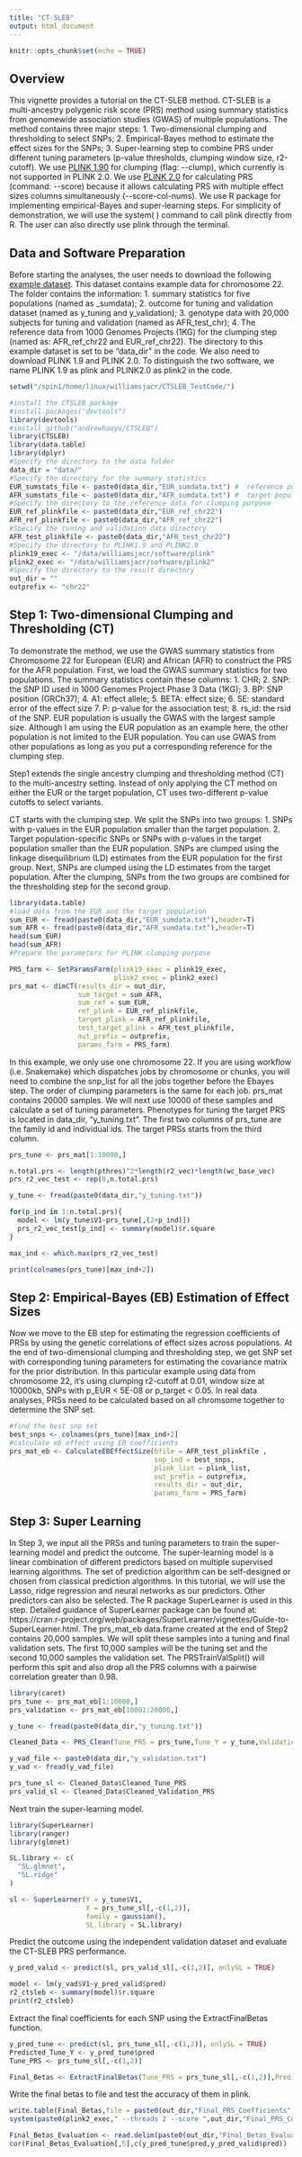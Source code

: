 ```yaml
---
title: "CT-SLEB"
output: html_document
---
```


```r
knitr::opts_chunk$set(echo = TRUE)
```
## Overview
This vignette provides a tutorial on the CT-SLEB method. CT-SLEB is a multi-ancestry polygenic risk score (PRS) method using summary statistics from genomewide association studies (GWAS) of multiple populations. The method contains three major steps: 1. Two-dimensional clumping and thresholding to select SNPs; 2. Empirical-Bayes method to estimate the effect sizes for the SNPs; 3. Super-learning step to combine PRS under different tuning parameters (p-value thresholds, clumping window size, r2-cutoff). We use [PLINK 1.90](https://www.cog-genomics.org/plink/1.9/) for clumping (flag: \-\-clump), which currently is not supported in PLINK 2.0. We use [PLINK 2.0](https://www.cog-genomics.org/plink/2.0/) for calculating PRS (command: \-\-score) because it allows calculating PRS with multiple effect sizes columns simultaneously (\-\-score-col-nums). We use R package for implementing empirical-Bayes and super-learning steps. For simplicity of demonstration, we will use the system( ) command to call plink directly from R. The user can also directly use plink through the terminal.


## Data and Software Preparation
Before starting the analyses, the user needs to download the following [example dataset](https://drive.google.com/file/d/1SzJi9YNTxnqR9qH8Gk7R_xlXLG2h2ljc/view?usp=share_link). This dataset contains example data for chromosome 22. 
The folder contains the information: 1. summary statistics for five populations (named as _sumdata); 2. outcome for tuning and validation dataset (named as y_tuning and y_validation); 3. genotype data with 20,000 subjects for tuning and validation (named as AFR_test_chr); 4. The reference data from 1000 Genomes Projects (1KG) for the clumping step (named as: AFR_ref_chr22 and EUR_ref_chr22). The directory to this example dataset is set to be "data_dir" in the code. We also need to download PLINK 1.9 and PLINK 2.0. To distinguish the two software, we name PLINK 1.9 as plink and PLINK2.0 as plink2 in the code.

```r
setwd("/spin1/home/linux/williamsjacr/CTSLEB_TestCode/")
```


```r
#install the CTSLEB package
#install.packages("devtools")
library(devtools)
#install_github("andrewhaoyu/CTSLEB")
library(CTSLEB)
library(data.table)
library(dplyr)
#Specify the directory to the data folder
data_dir = "data/"
#Specify the directory for the summary statistics
EUR_sumstats_file <- paste0(data_dir,"EUR_sumdata.txt") #  reference population
AFR_sumstats_file <- paste0(data_dir,"AFR_sumdata.txt") #  target population
#Specify the directory to the reference data for clumping purpose
EUR_ref_plinkfile <- paste0(data_dir,"EUR_ref_chr22")
AFR_ref_plinkfile <- paste0(data_dir,"AFR_ref_chr22")
#Specify the tuning and validation data directory
AFR_test_plinkfile <- paste0(data_dir,"AFR_test_chr22")
#Specify the directory to PLINK1.9 and PLINK2.0
plink19_exec <- "/data/williamsjacr/software/plink"
plink2_exec <- "/data/williamsjacr/software/plink2"
#Specify the directory to the result directory
out_dir = ""
outprefix <- "chr22"
```


## Step 1: Two-dimensional Clumping and Thresholding (CT)
To demonstrate the method, we use the GWAS summary statistics from Chromosome 22 for European (EUR) and African (AFR) to construct the PRS for the AFR population. First, we load the GWAS summary statistics for two populations. The summary statistics contain these columns: 1. CHR; 2. SNP: the SNP ID used in 1000 Genomes Project Phase 3 Data (1KG); 3. BP: SNP position (GRCh37); 4. A1: effect allele; 5. BETA: effect size; 6. SE: standard error of the effect size 7. P: p-value for the association test; 8. rs_id: the rsid of the SNP. EUR population is usually the GWAS with the largest sample size. Although I am using the EUR population as an example here, the other population is not limited to the EUR population. You can use GWAS from other populations as long as you put a corresponding reference for the clumping step.

Step1 extends the single ancestry clumping and thresholding method (CT) to the multi-ancestry setting. Instead of only applying the CT method on either the EUR or the target population, CT uses two-different p-value cutoffs to select variants. 

CT starts with the clumping step. We split the SNPs into two groups: 1. SNPs with p-values in the EUR population smaller than the target population. 2. Target population-specific SNPs or SNPs with p-values in the target population smaller than the EUR population. SNPs are clumped using the linkage disequilibrium (LD) estimates from the EUR population for the first group. Next, SNPs are clumped using the LD estimates from the target population. After the clumping, SNPs from the two groups are combined for the thresholding step for the second group.

```r
library(data.table)
#load data from the EUR and the target population
sum_EUR <- fread(paste0(data_dir,"EUR_sumdata.txt"),header=T)
sum_AFR <- fread(paste0(data_dir,"AFR_sumdata.txt"),header=T)
head(sum_EUR)
head(sum_AFR)
#Prepare the parameters for PLINK clumping purpose

PRS_farm <- SetParamsFarm(plink19_exec = plink19_exec,
                          plink2_exec = plink2_exec)
prs_mat <- dimCT(results_dir = out_dir,
                 sum_target = sum_AFR,
                 sum_ref = sum_EUR,
                 ref_plink = EUR_ref_plinkfile,
                 target_plink = AFR_ref_plinkfile,
                 test_target_plink = AFR_test_plinkfile,
                 out_prefix = outprefix,
                 params_farm = PRS_farm)
```

In this example, we only use one chromosome 22. If you are using workflow (i.e. Snakemake) which dispatches jobs by chromosome or chunks, you will need to combine the snp_list for all the jobs together before the Ebayes step. The order of clumping parameters is the same for each job. prs_mat contains 20000 samples. We will next use 10000 of these samples and calculate a set of tuning parameters. Phenotypes for tuning the target PRS is located in data_dir, "y_tuning.txt". The first two columns of prs_tune are the family id and individual ids. The target PRSs starts from the third column.

```r
prs_tune <- prs_mat[1:10000,]

n.total.prs <- length(pthres)^2*length(r2_vec)*length(wc_base_vec)
prs_r2_vec_test <- rep(0,n.total.prs)

y_tune <- fread(paste0(data_dir,"y_tuning.txt"))

for(p_ind in 1:n.total.prs){
  model <- lm(y_tune$V1~prs_tune[,(2+p_ind)])
  prs_r2_vec_test[p_ind] <- summary(model)$r.square
}

max_ind <- which.max(prs_r2_vec_test)

print(colnames(prs_tune)[max_ind+2])
```
## Step 2: Empirical-Bayes (EB) Estimation of Effect Sizes

Now we move to the EB step for estimating the regression coefficients of PRSs by using the genetic correlations of effect sizes across populations. At the end of two-dimensional clumping and thresholding step, we get SNP set with corresponding tuning parameters for estimating the covariance matrix for the prior distribution. In this particular example using data from chromosome 22, it's using clumping r2-cutoff at 0.01, window size at 10000kb, SNPs with p_EUR < 5E-08 or p_target < 0.05. In real data analyses, PRSs need to be calculated based on all chromsome together to determine the SNP set. 

```r
#find the best snp set
best_snps <- colnames(prs_tune)[max_ind+2]
#calculate eb effect using EB coefficients
prs_mat_eb <- CalculateEBEffectSize(bfile = AFR_test_plinkfile ,
                                    snp_ind = best_snps,
                                    plink_list = plink_list,
                                    out_prefix = outprefix,
                                    results_dir = out_dir,
                                    params_farm = PRS_farm)
```

## Step 3: Super Learning

In Step 3, we input all the PRSs and tuning parameters to train the super-learning model and predict the outcome. The super-learning model is a linear combination of different predictors based on multiple supervised learning algorithms. The set of prediction algorithm can be self-designed or chosen from classical prediction algorithms. In this tutorial, we will use the Lasso, ridge regression and neural networks as our predictors. Other predictors can also be selected. The R package SuperLearner is used in this step. Detailed guidance of SuperLearner package can be found at: 
https://cran.r-project.org/web/packages/SuperLearner/vignettes/Guide-to-SuperLearner.html. The prs_mat_eb data.frame created at the end of Step2 contains 20,000 samples. We will split these samples into a tuning and final validation sets.  The first 10,000 samples will be the tuning set and the second 10,000 samples the validation set. The PRSTrainValSplit() will perform this spit and also drop all the PRS 
columns with a pairwise correlation greater than 0.98.

```r
library(caret)
prs_tune <- prs_mat_eb[1:10000,]
prs_validation <- prs_mat_eb[10001:20000,]

y_tune <- fread(paste0(data_dir,"y_tuning.txt"))

Cleaned_Data <- PRS_Clean(Tune_PRS = prs_tune,Tune_Y = y_tune,Validation_PRS = prs_validation)
```

```r
y_vad_file <- paste0(data_dir,"y_validation.txt")
y_vad <- fread(y_vad_file)

prs_tune_sl <- Cleaned_Data$Cleaned_Tune_PRS
prs_valid_sl <- Cleaned_Data$Cleaned_Validation_PRS
```

Next train the super-learning model.

```r
library(SuperLearner)
library(ranger)
library(glmnet)

SL.library <- c(
  "SL.glmnet",
  "SL.ridge"
)

sl <- SuperLearner(Y = y_tune$V1, 
                   X = prs_tune_sl[,-c(1,2)], 
                   family = gaussian(),
                   SL.library = SL.library)
```

Predict the outcome using the independent validation dataset and evaluate the CT-SLEB PRS performance.

```r
y_pred_valid <- predict(sl, prs_valid_sl[,-c(1,2)], onlySL = TRUE)

model <- lm(y_vad$V1~y_pred_valid$pred)
r2_ctsleb <- summary(model)$r.square
print(r2_ctsleb)
```

Extract the final coefficients for each SNP using the ExtractFinalBetas function. 

```r
y_pred_tune <- predict(sl, prs_tune_sl[,-c(1,2)], onlySL = TRUE)
Predicted_Tune_Y <- y_pred_tune$pred
Tune_PRS <- prs_tune_sl[,-c(1,2)]

Final_Betas <- ExtractFinalBetas(Tune_PRS = prs_tune_sl[,-c(1,2)],Predicted_Tune_Y = y_pred_tune$pred,prs_mat_eb = prs_mat_eb,unique_infor_post = unique_infor_post,pthres = pthres)
```

Write the final betas to file and test the accuracy of them in plink.

```r
write.table(Final_Betas,file = paste0(out_dir,"Final_PRS_Coefficients"),col.names = T,row.names = F,quote=F)
system(paste0(plink2_exec," --threads 2 --score ",out_dir,"Final_PRS_Coefficients cols=+scoresums,-scoreavgs header no-mean-imputation  --bfile ",AFR_test_plinkfile," --out ",out_dir,"Final_Betas_Evaluation"))

Final_Betas_Evaluation <- read.delim(paste0(out_dir,"Final_Betas_Evaluation.sscore"), header=FALSE, comment.char="#")
cor(Final_Betas_Evaluation[,5],c(y_pred_tune$pred,y_pred_valid$pred))
```


